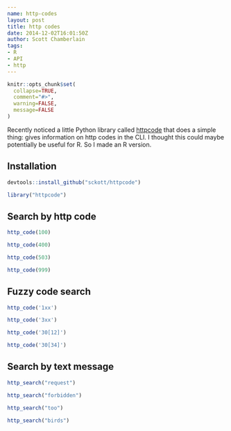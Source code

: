 ```yaml
---
name: http-codes
layout: post
title: http codes
date: 2014-12-02T16:01:50Z
author: Scott Chamberlain
tags:
- R
- API
- http
---
```


```r
knitr::opts_chunk$set(
  collapse=TRUE,
  comment="#>",
  warning=FALSE,
  message=FALSE
)
```

Recently noticed a little Python library called [httpcode](https://github.com/rspivak/httpcode) that does a simple thing: gives information on http codes in the CLI. I thought this could maybe potentially be useful for R. So I made an R version. 

## Installation

```r
devtools::install_github("sckott/httpcode")
```

```r
library("httpcode")
```

## Search by http code

```r
http_code(100)
```

```r
http_code(400)
```

```r
http_code(503)
```

```r
http_code(999)
```

## Fuzzy code search

```r
http_code('1xx')
```

```r
http_code('3xx')
```

```r
http_code('30[12]')
```

```r
http_code('30[34]')
```

## Search by text message

```r
http_search("request")
```

```r
http_search("forbidden")
```

```r
http_search("too")
```

```r
http_search("birds")
```
